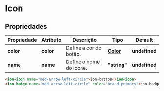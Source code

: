 
<Meta title="Components/Global/Icon/Usage" />

# Icon

## Propriedades

| Propriedade  | Atributo   | Descrição                | Tipo                                                                                              | Default       |
| ------------ | ---------- | ------------------------ | ------------------------------------------------------------------------------------------------- | ------------- |
| **color**    | **color**  | Define a cor do botão.   | **[Color](http://desenv.ordomederi.com/med-components/?path=/story/enums-enums--page#medcolors)** | **undefined** |
| **name**     | **name**   | Define o nome do icone.  | **"string"**                                                                                      | **undefined** |

```html
<ion-icon name="med-arrow-left-circle">ion-button</ion-icon>
<ion-badge name="med-arrow-left-circle" color="brand-primary">ion-badge</ion-badge>
```
